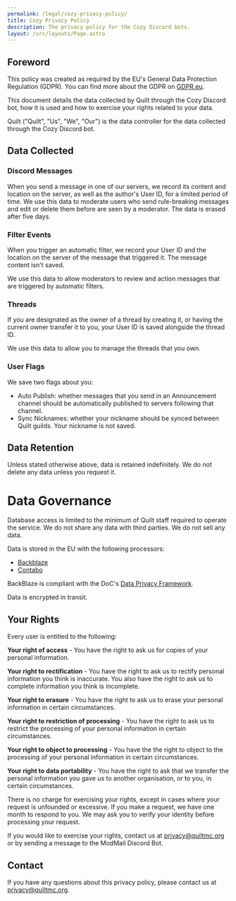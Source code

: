 ```yaml
---
permalink: /legal/cozy-privacy-policy/
title: Cozy Privacy Policy
description: The privacy policy for the Cozy Discord bots.
layout: /src/layouts/Page.astro
---
```


## Foreword

This policy was created as required by the EU's General Data Protection Regulation (GDPR). You can find more about the GDPR on [GDPR.eu](https://gdpr.eu/).

This document details the data collected by Quilt through the Cozy Discord bot, how it is used and how to exercise your rights related to your data.

Quilt ("Quilt", "Us", "We", "Our") is the data controller for the data collected through the Cozy Discord bot.

## Data Collected

### Discord Messages

When you send a message in one of our servers, we record its content and location on the server, as well as the author's User ID, for a limited period of time. We use this data to moderate users who send rule-breaking messages and edit or delete them before are seen by a moderator. The data is erased after five days.

### Filter Events

When you trigger an automatic filter, we record your User ID and the location on the server of the message that triggered it. The message content isn't saved.

We use this data to allow moderators to review and action messages that are triggered by automatic filters.

### Threads

If you are designated as the owner of a thread by creating it, or having the current owner transfer it to you,
your User ID is saved alongside the thread ID.

We use this data to allow you to manage the threads that you own.

### User Flags

We save two flags about you:
- Auto Publish: whether messages that you send in an Announcement channel should be automatically published to servers following that channel.
- Sync Nicknames: whether your nickname should be synced between Quilt guilds. Your nickname is not saved.

## Data Retention

Unless stated otherwise above, data is retained indefinitely. We do not delete any data unless you request it.

# Data Governance

Database access is limited to the minimum of Quilt staff required to operate the service. We do not share any data with third parties. We do not sell any data.

Data is stored in the EU with the following processors:
- [Backblaze](https://www.backblaze.com)
- [Contabo](https://contabo.com/en/)

BackBlaze is compliant with the DoC's [Data Privacy Framework](https://www.dataprivacyframework.gov/).

Data is encrypted in transit.

## Your Rights

Every user is entitled to the following:

**Your right of access** - You have the right to ask us for copies of your personal information. 

**Your right to rectification** - You have the right to ask us to rectify personal information you think is inaccurate. You also have the right to ask us to complete information you think is incomplete. 

**Your right to erasure** - You have the right to ask us to erase your personal information in certain circumstances. 

**Your right to restriction of processing** - You have the right to ask us to restrict the processing of your personal information in certain circumstances. 

**Your right to object to processing** - You have the the right to object to the processing of your personal information in certain circumstances.

**Your right to data portability** - You have the right to ask that we transfer the personal information you gave us to another organisation, or to you, in certain circumstances.

There is no charge for exercising your rights, except in cases where your request is unfounded or excessive. If you make a request, we have one month to respond to you. We may ask you to verify your identity before processing your request.

If you would like to exercise your rights, contact us at [privacy@quiltmc.org](mailto:privacy@quiltmc.org)
or by sending a message to the ModMail Discord Bot.

## Contact

If you have any questions about this privacy policy, please contact us at
[privacy@quiltmc.org](mailto:privacy@quiltmc.org).
